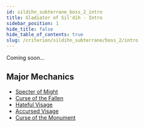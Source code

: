 ```yaml
---
id: sildihn_subterrane_boss_2_intro
title: Gladiator of Sil'dih - Intro
sidebar_position: 1
hide_title: false
hide_table_of_contents: true
slug: /criterion/sildihn_subterrane/boss_2/intro
---
```


Coming soon...


## Major Mechanics

- [Specter of Might](/criterion/sildihn_subterrane/boss_2/specter_of_might)
- [Curse of the Fallen](/criterion/sildihn_subterrane/boss_2/curse_of_the_fallen)
- [Hateful Visage](/criterion/sildihn_subterrane/boss_2/hateful_visage)
- [Accursed Visage](/criterion/sildihn_subterrane/boss_2/accursed_visage)
- [Curse of the Monument](/criterion/sildihn_subterrane/boss_2/curse_of_the_monument)